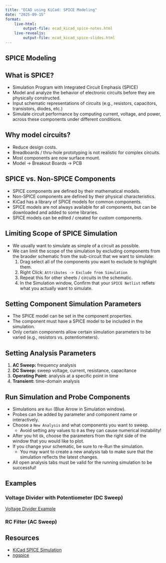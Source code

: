 ```yaml
---
title: "ECAD using KiCad: SPICE Modeling"
date: "2025-09-15"
format:
    live-html: 
        output-file: ecad_kicad_spice-notes.html
    live-revealjs: 
        output-file: ecad_kicad_spice-slides.html
---
```


## SPICE Modeling

## What is SPICE?

- Simulation Program with Integrated Circuit Emphasis (SPICE) 
- Model and analyze the behavior of electronic circuits before they are physically constructed.
- Input schematic representations of circuits (e.g., resistors, capacitors,
transistors, diodes, etc.)
- Simulate circuit performance by computing current, voltage, and power, across
these components under different conditions.

## Why model circuits?

- Reduce design costs.
- Breadboards / thru-hole prototyping is not realistic for complex circuits.
- Most components are now surface mount.
- Model $\rightarrow$ Breakout Boards $\rightarrow$ PCB

## SPICE vs. Non-SPICE Components

- SPICE components are defined by their mathematical models.
- Non-SPICE components are defined by their physical characteristics.
- KiCad has a library of SPICE models for common components.
- SPICE models are not always available for all components, but can be
downloaded and added to some libraries.
- SPICE models can be edited / created for custom components.

## Limiting Scope of SPICE Simulation

- We usually want to simulate as simple of a circuit as possible.
- We can limit the scope of the simulation by excluding components from the braoder schematic from the sub-circuit that we want to simulate:
    1. Drag select all of the components you want to exclude to highlight them.
    1. Right Click: `Attributes -> Exclude from Simulation`
    1. Repeat this for other sheets / circuits in the schematic.
    1. In the Simulation window, Confirm that your `SPICE Netlist` reflets what you actually want to simulate.

## Setting Component Simulation Parameters

- The SPICE model can be set in the component properties.
- The component must have a SPICE model to be included in the simulation.
- Only certain components allow certain simulation parameters to be varied
(e.g., resistors vs. potentiometers).

## Setting Analysis Parameters

1. **AC Sweep:** frequency analysis
1. **DC Sweep:** sweep voltage, current, resistance, capacitance
1. **Operating Point:** analysis at a specific point in time
1. **Transient:** time-domain analysis

## Run Simulation and Probe Components

- Simulations are `Run` (Blue Arrow in Simulation window).
- Probes can be added by parameter and component name or interactively.
- Choose a `New Analysis` and what components you want to sweep.
  - Avoid setting any values to `0` as they can cause numerical instability!
- After you hit `Ok`, choose the parameters from the right side of the window that you would like to plot.
- If you change your schematic, be sure to re-Run the simulation.
  - You may want to create a new analysis tab to make sure that the simulation reflects the latest changes.
- All open analysis tabs must be valid for the running simulation to be successful!

## Examples

### Voltage Divider with Potentiometer (DC Sweep)

[Voltage Divider Example](https://gitlab.oit.duke.edu/MedTechPrototyping/eda-kicad-schematic-pcb/-/tree/main/kicad/voltage_divider)

### RC Filter (AC Sweep)

## Resources

- [KiCad SPICE Simulation](https://www.kicad.org/discover/spice/)
- [ngspice](https://ngspice.sourceforge.io/)